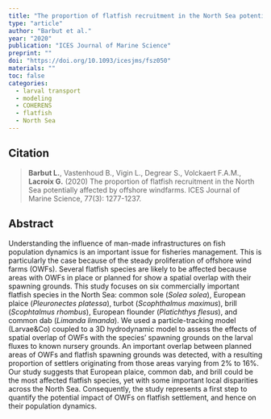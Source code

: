 ```yaml
---
title: "The proportion of flatfish recruitment in the North Sea potentially affected by offshore windfarms"
type: "article"
author: "Barbut et al."
year: "2020"
publication: "ICES Journal of Marine Science"
preprint: ""
doi: "https://doi.org/10.1093/icesjms/fsz050"
materials: ""
toc: false
categories:
  - larval transport
  - modeling
  - COHERENS
  - flatfish
  - North Sea
---
```


## Citation

> **Barbut L.**, Vastenhoud B., Vigin L., Degrear S., Volckaert F.A.M., **Lacroix G.** (2020) The proportion of flatfish recruitment in the North Sea potentially affected by offshore windfarms. ICES Journal of Marine Science, 77(3): 1277-1237.

## Abstract

Understanding the influence of man-made infrastructures on fish population dynamics is an important issue for fisheries management. This is particularly the case because of the steady proliferation of offshore wind farms (OWFs). Several flatfish species are likely to be affected because areas with OWFs in place or planned for show a spatial overlap with their spawning grounds. This study focuses on six commercially important flatfish species in the North Sea: common sole (*Solea solea*), European plaice (*Pleuronectes platessa*), turbot (*Scophthalmus maximus*), brill (*Scophtalmus rhombus*), European flounder (*Platichthys flesus*), and common dab (*Limanda limanda*). We used a particle-tracking model (Larvae&Co) coupled to a 3D hydrodynamic model to assess the effects of spatial overlap of OWFs with the species’ spawning grounds on the larval fluxes to known nursery grounds. An important overlap between planned areas of OWFs and flatfish spawning grounds was detected, with a resulting proportion of settlers originating from those areas varying from 2% to 16%. Our study suggests that European plaice, common dab, and brill could be the most affected flatfish species, yet with some important local disparities across the North Sea. Consequently, the study represents a first step to quantify the potential impact of OWFs on flatfish settlement, and hence on their population dynamics.
